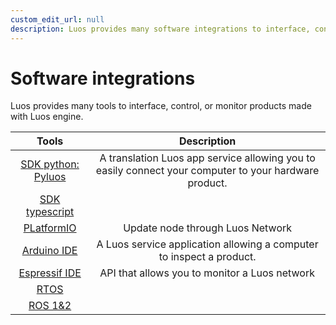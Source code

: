 ```yaml
---
custom_edit_url: null
description: Luos provides many software integrations to interface, control, or monitor products made with Luos engine.
---
```


# Software integrations

Luos provides many tools to interface, control, or monitor products made with Luos engine.

|  Tools                                 |  Description                                                                                           |
| :-----------------------------------:  | :----------------------------------------------------------------------------------------------------: |
| [SDK python: Pyluos](/docs/tools/gate) | A translation Luos app service allowing you to easily connect your computer to your hardware product.  |
| [SDK typescript](/docs/tools/gate)     |                                                                                                        |
| [PLatformIO](/docs/tools/boot)         | Update node through Luos Network                                                                       |
| [Arduino IDE](/tools/inspector)        | A Luos service application allowing a computer to inspect a product.                                   |
| [Espressif IDE](/docs/tools/monitoring)| API that allows you to monitor a Luos network                                                          |
| [RTOS](/docs/tools/pyluos)             |                                                                                                        |
| [ROS 1&2](/docs/tools/pyluos)          |                                                                                                        |
